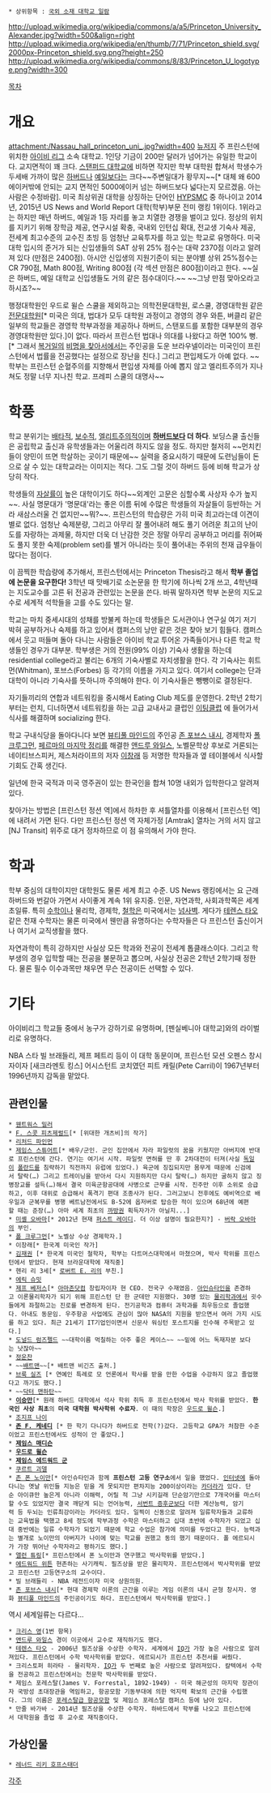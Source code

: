  * 상위항목 : [[국외 소재 대학교 일람]]

http://upload.wikimedia.org/wikipedia/commons/a/a5/Princeton_University_Alexander.jpg?width=500&align=right
http://upload.wikimedia.org/wikipedia/en/thumb/7/71/Princeton_shield.svg/2000px-Princeton_shield.svg.png?height=250
http://upload.wikimedia.org/wikipedia/commons/8/83/Princeton_U_logotype.png?width=300


[[목차]]
= 개요 =
attachment:/Nassau_hall_princeton_uni_.jpg?width=400
[[뉴저지]] 주 프린스턴에 위치한 [[아이비 리그]] 소속 대학교. 1인당 기금이 200만 달러가 넘어가는 유일한 학교이다. 교지면적이 꽤 크다. [[스탠퍼드 대학교]]에 비하면 작지만 학부 대학원 합쳐서 학생수가 두세배 가까이 많은 [[하버드]]나 [[예일]]보다는 크다~~주변일대가 황무지~~[* 대체 왜 600 에이커밖에 안되는 교지 면적인 5000에이커 넘는 하버드보다 넓다는지 모르겠음. 아는사람은 수정바람]. 미국 최상위권 대학을 상징하는 단어인 [[HYPSMC]] 중 하나이고 2014년, 2015년 US News and World Report 대학(학부)부문 전미 랭킹 1위이다. 1위라고는 하지만 매년 하버드, 예일과 1등 자리를 놓고 치열한 경쟁을 벌이고 있다. 정상의 위치를 지키기 위해 장학금 제공, 연구시설 확충, 국내외 인턴십 확대, 전교생 기숙사 제공, 전세계 최고수준의 교수진 초빙 등 엄청난 교육투자를 하고 있는 학교로 유명하다. 미국대학 입시의 준거가 되는 신입생들의 SAT 상위 25% 점수는 대략 2370점 이라고 알려져 있다 (만점은 2400점). 아시안 신입생의 지원기준이 되는 분야별 상위 25%점수는 CR 790점, Math 800점, Writing 800점 (각 섹션 만점은 800점)이라고 한다. ~~실은 하버드, 예일 대학교 신입생들도 거의 같은 점수대이다.~~ ~~그냥 만점 맞아오라고 하시죠?~~


행정대학원인 우드로 윌슨 스쿨을 제외하고는 의학전문대학원, 로스쿨, 경영대학원 같은 [[전문대학원]][* 미국은 의대, 법대가 모두 대학원 과정이고 경영의 경우 와튼, 버클리 같은 일부의 학교들은 경영학 학부과정을 제공하나 하버드, 스탠포드를 포함한 대부분의 경우 경영대학원만 있다.]이 없다. 따라서 프린스턴 법대나 의대를 나왔다고 하면 100% 뻥.[* 그래서 [[복거일]]의 [[비명을 찾아서]]에서는 주인공을 도운 브라우넬이라는 미국인이 프린스턴에서 법률을 전공했다는 설정으로 장난을 친다.] 그리고 편입제도가 아예 없다. ~~학부는 프린스턴 순혈주의를 지향해서 편입생 자체를 아예 뽑지 않고 엘리트주의가 지나쳐도 정말 너무 지나친 학교.  프레피 스쿨의 대명사~~
= 학풍 =
학교 분위기는 [[배타]]적, [[보수]]적, [[엘리트]]주의적이며 '''[[하버드]]보다 더 하다'''. 보딩스쿨 출신들은 공립학교 출신과 유학생들과는 어울리려 하지도 않을 정도. 하지만 철저히 ~~먼치킨들이 양민이 뜨면 학살하는 곳이기 때문에~~ 실력을 중요시하기 때문에 도련님들이 돈으로 살 수 있는 대학교라는 이미지는 적다. 그도 그럴 것이 하버드 등에 비해 학교가 상당히 작다.

학생들의 [[자살]]률이 높은 대학이기도 하다~~외계인 고문은 심할수록 사상자 수가 높지~~. 사실 명문대가 '명문대'라는 좋은 이름 뒤에 수많은 학생들의 자살들이 등반하는 거라 새삼스러울 건 없지만~~뭐?~~. 프린스턴의 학습량은 가히 미국 최고라는데 이견이 별로 없다. 엄청난 숙제분량, 그리고 아무리 잘 풀어내려 해도 풀기 어려운 최고의 난이도를 자랑하는 과제물, 하지만 더욱 더 난감한 것은 정말 아무리 공부하고 머리를 쥐어짜도 풀지 못한 숙제(problem set)를 별거 아니라는 듯이 풀어내는 주위의 천재 급우들이 많다는 점이다.

이 끔찍한 학습량에 추가해서, 프린스턴에서는 Princeton Thesis라고 해서 '''학부 졸업에 논문을 요구한다!''' 3학년 때 맛배기로 소논문을 한 학기에 하나씩 2개 쓰고, 4학년때는 지도교수를 고른 뒤 전공과 관련있는 논문을 쓴다. 바꿔 말하자면 학부 논문의 지도교수로 세계적 석학들을 고를 수도 있다는 말.

학교는 마치 중세시대의 성채를 방불케 하는데 학생들은 도서관이나 연구실 여기 저기 박혀 공부하거나 숙제를 하고 있어서 캠퍼스의 낭만 같은 것은 찾아 보기 힘들다. 캠퍼스에서 웃고 떠들며 돌아 다니는 사람들은 아이비 학교 투어온 가족들이거나 다른 학교 학생들인 경우가 대부분. 학부생은 거의 전원(99% 이상) 기숙사 생활을 하는데 residential college라고 불리는 6개의 기숙사별로 자치생활을 한다. 각 기숙사는 휘트먼(Whitman), 포브스(Forbes) 등 각기의 이름을 가지고 있다. 여기서 college는 단과대학이 아니라 기숙사를 뜻하니까 주의해야 한다. 이 기숙사들은 뺑뺑이로 결정된다.

자기들끼리의 연합과 네트워킹을 중시해서 Eating Club 제도를 운영한다. 2학년 2학기부터는 런치, 디너하면서 네트워킹을 하는 고급 교내사교 클럽인 [[이팅클럽]] 에 들어가서 식사를 해결하며 socializing 한다. 

학교 구내식당을 돌아다니다 보면 [[뷰티풀 마인드]]의 주인공 [[존 내시|존 포브스 내시]], 경제학자 [[폴 크루그먼]], [[페르마의 마지막 정리]]를 해결한 [[앤드루 와일스]], 노벨문학상 후보로 거론되는 네이티브스피커, 제스처라이프의 저자 [[이창래]] 등 저명한 학자들과 옆 테이블에서 식사할 기회도 간혹 생긴다.

일년에 한국 국적과 미국 영주권이 있는 한국인을 합쳐 10명 내외가 입학한다고 알려져 있다.

찾아가는 방법은 [프린스턴 정션 역]에서 하차한 후 셔틀열차를 이용해서 [프린스턴 역]에 내려서 가면 된다. 다만 프린스턴 정션 역 자체가정 [Amtrak] 열차는 거의 서지 않고 [NJ Transit] 위주로 대거 정차하므로 이 점 유의해서 가야 한다.

= 학과 =
학부 중심의 대학이지만 대학원도 물론 세계 최고 수준. US News 랭킹에서는 요 근래 하버드와 번갈아 가면서 사이좋게 계속 1위 유지중. 인문, 자연과학, 사회과학쪽은 세계 초일류. 특히 [[수학]]이나 물리학, 경제학, [[철학]]은 미국에서는 [[넘사벽]]. 게다가 [[테렌스 타오]] 같은 천재 수학자는 물론 미국에서 웬만큼 유명하다는 수학자들은 다 프린스턴 출신이거나 여기서 교직생활을 했다.

자연과학이 특히 강하지만 사실상 모든 학과와 전공이 전세계 톱클래스이다. 그리고 학부생의 경우 입학할 때는 전공을 불문하고 뽑으며, 사실상 전공은 2학년 2학기때 정한다. 물론 필수 이수과목만 채우면 무슨 전공이든 선택할 수 있다.

= 기타 =
아이비리그 학교들 중에서 농구가 강하기로 유명하며, [펜실베니아 대학교]와의 라이벌리로 유명하다.

NBA 스타 빌 브래들리, 제프 페트리 등이 이 대학 동문이며, 프린스턴 모션 오펜스 창시자이자 [새크라멘토 킹스] 어시스턴트 코치였던 피트 캐릴(Pete Carril)이 1967년부터 1996년까지 감독을 맡았다.

== 관련인물 ==
 * [[웬트워스 밀러]]
 * [[F. 스콧 피츠제럴드]][* [위대한 개츠비]의 작가]
 * [[리처드 파인먼]]
 * [[제임스 스튜어트]][* 배우/군인. 군인 집안에서 자라 파일럿의 꿈을 키웠지만 아버지에 반대로 프린스턴에 간다. 연기는 여기서 시작. 파일럿 면허를 딴 후 2차대전이 터져(사실 [[독일]]이 [[폴란드]]를 침략하기 직전까지 유럽에 있었다.) 육군에 징집되지만 몸무게 때문에 신검에서 탈락(…) 그리고 트레이닝을 받아서 다시 지원하지만 다시 탈락(…) 하지만 굴하지 않고 징병장교를 설득(…)해서 결국 미육군항공대에 사병으로 근무를 시작. 진주만 이후 소위로 승급하고, 이후 대위로 승급해서 폭격기 편대 조종사가 된다. 그러고보니 전후에도 예비역으로 배우일과 군복무를 병행 베트남전에서도 B-52에 옵저버로 탑승한 적이 있으며 68년에 예편할 때는 준장(…) 아마 세계 최초의 [[까방권]] 획득자가가 아닐지...]
 * [[미셸 오바마]][* 2012년 현재 [[퍼스트 레이디]]. 더 이상 설명이 필요한지?] - [[버락 오바마]]의 부인.
 * [[폴 크루그먼]][* 노벨상 수상 경제학자.]
 * 이창래[* 한국계 미국인 작가]
 * [[김재권]] [* 한국계 미국인 철학자, 학부는 다트머스대학에서 마쳤으며, 박사 학위를 프린스턴에서 받았다. 현재 브라운대학에 재직중]
 * 헨리 리 3세[* [[로버트 E. 리]]의 부친.]
 * [[에릭 슈밋]]
 * [[제프 베저스]][* [[아마존닷컴]] 창립자이자 현 CEO. 전국구 수재였음. [[아인슈타인]]을 존경하고 이론물리학자가 되기 위해 프린스턴 단 한 군데만 지원했다. 30명 있는 [[물리학과]]에서 굇수들에게 좌절하고는 진로를 변경하게 된다. 전기공학과 컴퓨터 과학과를 최우등으로 졸업했다. 아내도 동문임. 우주항공 사업에도 관심이 많아 NASA의 지원을 받으면서 여러 가지 시도를 하고 있다. 최근 21세기 IT기업인이면서 신문사 워싱턴 포스트지를 인수해 주목받고 있다.]
 * [[도널드 럼즈펠드]] ~~대학이름 먹칠하는 아주 좋은 케이스~~ ~~밑에 어느 독재자분 보다는 낫잖아~~
 * [[정운찬]]
 * ~~[[배트맨]]~~[* 배트맨 비긴즈 출처.]
 * [[브룩 실즈]] [* 연예인 특례로 모 언론에서 학사를 받을 만한 수업을 수강하지 않고 졸업했다고 까기도 했다.]
 * ~~[[닥터 맨하탄]]~~
 * '''[[이승만]]'''[* 원래 하버드 대학에서 석사 학위 취득 후 프린스턴에서 박사 학위를 받았다. '''한국인 사상 최초'''의 '''미국 대학원 박사학위 수료자'''. 이 때의 학장은 [[우드로 윌슨]].]
 * [[조지프 나이]]
 * '''[[존 F. 케네디]]''' [* 한 학기 다니다가 하버드로 전학(?)갔다. 고등학교 GPA가 처참한 수준이었고 프린스턴에서도 성적이 안 좋았다.] 
 * '''[[제임스 매디슨]]'''
 * '''[[우드로 윌슨]]'''
 * '''[[제임스 에드워드 군]]'''
 * [[쿠르트 괴델]]
 * [[존 폰 노이만]][* 아인슈타인과 함께 '''프린스턴 고등 연구소'''에서 일을 했었다. [[인터넷]]에 돌아다니는 옛날 위인들 지능은 믿을 게 못되지만 편차지능 200이상이라는 [[카더라]]가 있다. 단순 아이큐만 높은게 아니라 이해력, 어릴 적 그냥 시키길래 단순암기만으로 7개국어를 마스터할 수도 있었지만 결국 깨닫게 되는 언어능력, [[서번트 증후군]]보다 더한 계산능력, 암기력 등 두뇌는 인류최강이라는 카더라도 있다. 일찍이 신동으로 알려져 일류학자들과 교류하는 교육법을 택했고 8세 정도에 학부과정 수학은 마스터하고 십대 초반에 수학자가 되었고 십대 중반에는 일류 수학자가 되었기 때문에 학교 수업은 참가에 의미를 두었다고 한다. 능력과는 별개로 노이만의 아버지가 나이에 맞는 학교를 권했고 동의 했기 때문이다. 폴 에르되시가 가장 뛰어난 수학자라고 평하기도 했다.]
 * [[앨런 튜링]][* 프린스턴에서 폰 노이만과 연구했고 박사학위를 받았다.]
 * [[에드워드 위튼]] 현존하는 사기캐릭. 필즈상을 받은 물리학자. 프린스턴에서 박사학위를 받았고 프린스턴 고등연구소의 교수이다.
 * 빌 브래들리 - NBA 레전드이자 미국 상원의원.
 * [[존 내시|존 포브스 내시]][* 현대 경제학 이론의 근간을 이루는 게임 이론의 내시 균형 창시자. 영화 [[뷰티풀 마인드]]의 주인공이기도 하다. 프린스턴에서 박사학위를 받았다.]
역시 세계일류는 다르다...
 * [[크리스 영]](1번 항목)
 * [[앤드루 와일스]] 경이 이곳에서 교수로 재직하기도 했다.
 * [[테렌스 타오]] - 2006년 필즈상을 수상한 수학자. 세계에서 [[IQ]]가 가장 높은 사람으로 알려져있다. 프린스턴에서 수학 박사학위를 받았다. 에르되시가 프린스턴 추천서를 써줬다.
 * 크리스토퍼 히라타 - 물리학자. [[IQ]]가 두 번째로 높은 사람으로 알려져있다. 칼텍에서 수학을 전공하고 프린스턴에서는 천문학 박사학위를 받았다.
 * 제임스 포레스탈(James V. Forrestal, 1892-1949) - 미국 해군성의 마지막 장관이자 국방성 초대장관을 역임하고, 항공모함 기동부대에 의한 억지력 확보의 근간을 수립했다. 그의 이름은 [[포레스탈급 항공모함]] 및 제임스 포레스탈 캠퍼스 등에 남아 있다.
 * 만줄 바가바 - 2014년 필즈상을 수상한 수학자. 하바드에서 학부를 나오고 프린스턴에서 대학원을 졸업 후 교수로 재직중이다.

== 가상인물 ==
 * [[레너드 리키 호프스태더]]

[[각주]]
